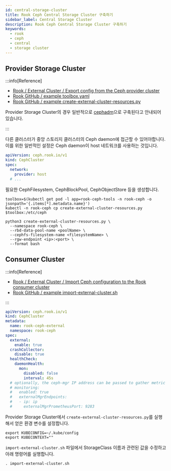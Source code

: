 ```yaml
---
id: central-storage-cluster
title: Rook Ceph Central Storage Cluster 구축하기
sidebar_label: Central Storage Cluster
description: Rook Ceph Central Storage Cluster 구축하기
keywords:
  - rook
  - ceph
  - central
  - storage cluster
---
```


## Provider Storage Cluster

:::info[Reference]

- [Rook / External Cluster / Export config from the Ceph provider cluster](https://rook.io/docs/rook/latest/CRDs/Cluster/external-cluster/provider-export/)
- [Rook GitHub / example toolbox.yaml](https://github.com/rook/rook/blob/master/deploy/examples/toolbox.yaml)
- [Rook GitHub / example create-external-cluster-resources.py](https://github.com/rook/rook/blob/master/deploy/examples/external/create-external-cluster-resources.py)

Provider Storage Cluster의 경우 일반적으로 [cephadm](https://docs.ceph.com/en/latest/cephadm/)으로 구축된다고 안내되어 있습니다.

:::

다른 클러스터가 중앙 스토리지 클러스터의 Ceph daemon에 접근할 수 있어야합니다. 이를 위한 일반적인 설정은 Ceph daemon이 host 네트워크를 사용하는 것입니다.

```yaml
apiVersion: ceph.rook.io/v1
kind: CephCluster
spec:
  network:
    provider: host
  # ...
```

필요한 CephFilesystem, CephBlockPool, CephObjectStore 등을 생성합니다.

```shell
toolbox=$(kubectl get pod -l app=rook-ceph-tools -n rook-ceph -o jsonpath='{.items[*].metadata.name}')
kubectl -n rook-ceph cp create-external-cluster-resources.py $toolbox:/etc/ceph
```

```shell
python3 create-external-cluster-resources.py \
  --namespace rook-ceph \
  --rbd-data-pool-name <poolName> \
  --cephfs-filesystem-name <filesystemName> \
  --rgw-endpoint <ip>:<port> \
  --format bash
```

## Consumer Cluster

:::info[Reference]

- [Rook / External Cluster / Import Ceph configuration to the Rook consumer cluster](https://rook.io/docs/rook/latest/CRDs/Cluster/external-cluster/consumer-import/)
- [Rook GitHub / example import-external-cluster.sh](https://github.com/rook/rook/blob/master/deploy/examples/external/import-external-cluster.sh)

:::

```yaml
apiVersion: ceph.rook.io/v1
kind: CephCluster
metadata:
  name: rook-ceph-external
  namespace: rook-ceph
spec:
  external:
    enable: true
  crashCollector:
    disable: true
  healthCheck:
    daemonHealth:
      mon:
        disabled: false
        interval: 45s
  # optionally, the ceph-mgr IP address can be passed to gather metric from the prometheus exporter
  # monitoring:
  #   enabled: true
  #   externalMgrEndpoints:
  #   - ip: ip
  #     externalMgrPrometheusPort: 9283
```

Provider Storage Cluster에서 `create-external-cluster-resources.py`를 실행해서 얻은 환경 변수를 설정합니다.

```shell
export KUBECONFIG=~/.kube/config
export KUBECONTEXT=""
```

`import-external-cluster.sh` 파일에서 StorageClass 이름과 관련된 값을 수정하고 아래 명령어를 실행합니다.

```shell
. import-external-cluster.sh
```
